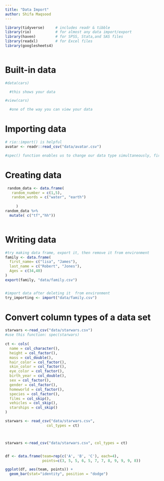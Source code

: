 ```yaml
---
title: "Data Import"
author: Shifa Maqsood
---
```


```r

library(tidyverse)     # includes readr & tibble
library(rio)           # for almost any data import/export
library(haven)         # for SPSS, Stata,and SAS files
library(readxl)        # for Excel files
library(googlesheets4)
       
```

# Built-in data

```r
#data(cars)

  #this shows your data

#view(cars) 

  #one of the way you can view your data
```

# Importing data

```r
# rio::import() is helpful
avatar <- readr::read_csv("data/avatar.csv")

#spec() function enables us to change our data type simultaneously, first load package readr::read_whatever file type
```

# Creating data

```r
 random_data <- data.frame(
   random_number = c(1,5),
   random_words = c("water", "earth")
 
     )
random_data %>%
  mutate( c("tf","hh"))
  

```

# Writing data

```r


#try making data frame, export it, then remove it from environment
family <- data.frame(
  first_name= c("lisa", "James"),
  last_name = c("Robert", "Jones"),
  Ages = c(34,40)
)
export(family, "data/family.csv")



```


```r
#import data after deleting it  from environment
try_importing <- import("data/family.csv")

```
# Convert column types of a data set

```r


starwars <-read_csv("data/starwars.csv")
#use this function: spec(starwars) 
 
ct <- cols(
  name = col_character(),
  height = col_factor(),
  mass = col_double(),
  hair_color = col_factor(),
  skin_color = col_factor(),
  eye_color = col_factor(),
  birth_year = col_double(),
  sex = col_factor(),
  gender = col_factor(),
  homeworld = col_factor(),
  species = col_factor(),
  films = col_skip(),
  vehicles = col_skip(),
  starships = col_skip()
)

starwars <- read_csv("data/starwars.csv",
                   col_types = ct)



starwars <-read_csv("data/starwars.csv", col_types = ct)



```


```r
df <- data.frame(team=rep(c('A', 'B', 'C'), each=4),
                 points=c(3, 5, 5, 6, 5, 7, 7, 8, 9, 9, 9, 8))

ggplot(df, aes(team, points)) +
  geom_bar(stat="identity", position = "dodge")




```
